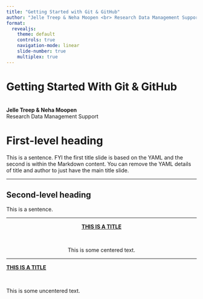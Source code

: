 ```yaml
---
title: "Getting Started with Git & GitHub"
author: "Jelle Treep & Neha Moopen <br> Research Data Management Support"
format:
  revealjs:
    theme: default
    controls: true
    navigation-mode: linear
    slide-number: true
    multiplex: true
---
```


# Getting Started With Git & GitHub {background-color="#FFCD00"}

<br>
**Jelle Treep & Neha Moopen**
<br>
Research Data Management Support

# First-level heading

This is a sentence. FYI the first title slide is based on the YAML and the second is within the Markdown content. You can remove the YAML details of title and author to just have the main title slide.

---

## Second-level heading

This is a sentence.

---

<center>

**<u>THIS IS A TITLE</u>** <br>

<br>

This is some centered text.

</center>

---

**<u>THIS IS A TITLE</u>** <br>

<br>

This is some uncentered text.
